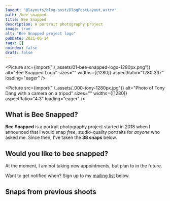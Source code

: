 ```yaml
---
layout: "@layouts/blog-post/BlogPostLayout.astro"
path: /bee-snapped
title: Bee Snapped
description: A portrait photography project
image: true
alt: "Bee Snapped project logo"
pubDate: 2021-06-14
tags: []
noindex: false
draft: false
---
```



<Picture
  src={import("./_assets/01-bee-snapped-logo-1280px.png")}
  alt="Bee Snapped Logo"
  sizes=""
  widths={[1280]}
  aspectRatio="1280:337"
  loading="eager"
/>

<Picture
  src={import("./_assets/_000-tony-1280px.jpg")}
  alt="Photo of Tony Dang with a camera on a tripod"
  sizes=""
  widths={[1280]}
  aspectRatio="4:3"
  loading="eager"
/>

## What is Bee Snapped?

**Bee Snapped** is a portrait photography project started in 2018 when I
announced that I would snap _free_, studio-quality portraits for _anyone_ who
asked me. Since then, I've taken the **38 snaps** below.

## Would you like to bee snapped?

At the moment, I am not taking new appointments, but plan to in the future.

Want to get notified when? Sign up to my [mailing list](#subscription-form)
below.

## Snaps from previous shoots

<Gallery />
